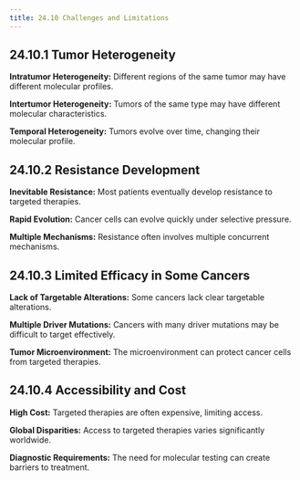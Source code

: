 ```yaml
---
title: 24.10 Challenges and Limitations
---
```




## 24.10.1 Tumor Heterogeneity

**Intratumor Heterogeneity:** Different regions of the same tumor may have different molecular profiles.

**Intertumor Heterogeneity:** Tumors of the same type may have different molecular characteristics.

**Temporal Heterogeneity:** Tumors evolve over time, changing their molecular profile.

## 24.10.2 Resistance Development

**Inevitable Resistance:** Most patients eventually develop resistance to targeted therapies.

**Rapid Evolution:** Cancer cells can evolve quickly under selective pressure.

**Multiple Mechanisms:** Resistance often involves multiple concurrent mechanisms.

## 24.10.3 Limited Efficacy in Some Cancers

**Lack of Targetable Alterations:** Some cancers lack clear targetable alterations.

**Multiple Driver Mutations:** Cancers with many driver mutations may be difficult to target effectively.

**Tumor Microenvironment:** The microenvironment can protect cancer cells from targeted therapies.

## 24.10.4 Accessibility and Cost

**High Cost:** Targeted therapies are often expensive, limiting access.

**Global Disparities:** Access to targeted therapies varies significantly worldwide.

**Diagnostic Requirements:** The need for molecular testing can create barriers to treatment.
